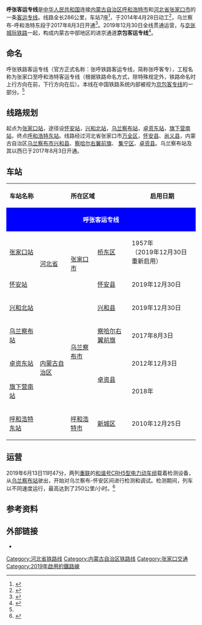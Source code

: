 {{Infobox rail system-route
|box_width=400px
|rail_name= 张呼客运专线
|other_name=京兰高速铁路张家口至呼和浩特段
|name_bgcolor=
|banner_color=blue
|sec_banner_color=
|third_banner_color=
|logo_filename=
|image_width= 250px
|logo_bgcolor=
|logo_note=
|image=Zhangjiakou-Hohhot HSR near Ulanqab-Hohhot Border (20171007150437).jpg
|imagesize=280px
|caption=
|system_map=
|mapimage_width=
|map_bgcolor=
|locale= {{CHN}}[[内蒙古自治区|内蒙古自治区]]
|service_type= [[高速铁路|高速铁路]]
|network=
|start=
|begin_operation=2017年8月3日（乌兰察布-呼和浩特东）<br/>2019年12月30日（全线）
|end_operation=
|operation_note=
|system_length= 286.803公里
|length_in_operation=
|total_length=
|line_title= 线路
|lines= 2（[[双线铁路|复线铁路]]）
|stations= 7个
|route_title=
|main_route=
|secondary_route=
|branch_route=
|standard= [[客运专线|客运专线]]
|main_stations= [[张家口站|张家口站]]、[[乌兰察布站|乌兰察布站]]、[[呼和浩特东站|呼和浩特东站]]
|ridership=
|fleet_size=
|max_speed= 250 km/h
|track_gauge= 1435毫米（[[标准轨|标准轨]]）
|min_radius= 
|max_grade= 
|distance_between_mainlines= 
|block_signal= [[自动闭塞|自动闭塞]]
|engine= 
|depot=
|operator=[[北京局集团|北京局集团]]、[[呼和浩特局集团|呼和浩特局集团]]
|franchise=
|hq=
|key_person=
|website=
|collapsed=
|route_map={{呼张客运专线RDT}}
}}

'''呼张客运专线'''是[[中华人民共和国|中华人民共和国]]连接[[内蒙古自治区|内蒙古自治区]][[呼和浩特市|呼和浩特市]]和[[河北省|河北省]][[张家口市|张家口市]]的一条[[客运专线|客运专线]]。线路全长286公里，车站7座<ref>{{Cite web |url=http://news.163.com/13/1230/10/9HBAU80O00014Q4P.html |title=呼张客运专线铁路明年开工 |access-date=2014-02-02 |archive-url=https://web.archive.org/web/20160320063600/http://news.163.com/13/1230/10/9HBAU80O00014Q4P.html |archive-date=2016-03-20 |dead-url=yes }}</ref>，于2014年4月28日动工<ref>{{cite news|url=http://epaper.gmw.cn/gmrb/html/2014-04/29/nw.D110000gmrb_20140429_7-10.htm?div=-1|title=内蒙古首条高铁预计2017年建成|publisher=光明日报|accessdate=2014-05-05|archive-date=2020-07-26|archive-url=https://web.archive.org/web/20200726170325/http://epaper.gmw.cn/gmrb/html/2014-04/29/nw.D110000gmrb_20140429_7-10.htm?div=-1|dead-url=no}}</ref>，乌兰察布-呼和浩特东段于2017年8月3日开通<ref>{{cite news|url=http://www.northnews.cn/2017/0802/2586599.shtml|title=内蒙古首条高铁8月3日开通运营|publisher=正北方网|date=2017-08-02|accessdate=2017-08-03|archive-url=https://web.archive.org/web/20170803050654/http://www.northnews.cn/2017/0802/2586599.shtml|archive-date=2017-08-03|dead-url=yes}}</ref>。2019年12月30日全线贯通运营，与[[京张城际铁路|京张城际铁路]]一起，构成内蒙古中部地区的进京通道'''京包客运专线'''<ref name="cr2017114">{{cite journal|author=[[中国铁路总公司|中国铁路总公司]]|title=铁总运电〔2017〕114号 中国铁路总公司关于京包客专线乌兰察布至呼和浩特东段开办旅客运输初期运营有关事项的通知|journal=铁路客货运输专刊|year=2017|issue=4|publisher=[[中国铁道出版社|中国铁道出版社]]|pages=12-13}}</ref>。

==命名==
呼张铁路客运专线（官方正式名称：张呼铁路客运专线，简称张呼客专），工程名称为张家口至呼和浩特客运专线（根据铁路命名方式，除特殊规定外，铁路命名时上行方向在前，下行方向在后）。本线在中国铁路系统内部被视为[[京包客专线|京包客专线]]的一部分。<ref name="cr2017114"/>

== 线路规划 ==
起点为[[张家口站|张家口站]]，途径设[[怀安站|怀安站]]，[[兴和北站|兴和北站]]，[[乌兰察布站|乌兰察布站]]，[[卓资东站|卓资东站]]，[[旗下营南站|旗下营南站]]，终点[[呼和浩特东站|呼和浩特东站]]。线路经过河北省张家口市[[万全区|万全区]]，[[怀安县|怀安县]]、[[尚义县|尚义县]]，内蒙古自治区[[乌兰察布市|乌兰察布市]][[兴和县|兴和县]]、[[察哈尔右翼前旗|察哈尔右翼前旗]]、 [[集宁区|集宁区]]、[[卓资县|卓资县]]。乌兰察布站及其以西已于2017年8月3日开通。

==车站==
{| class="wikitable"  style="width:65%;"
! 车站名称
! colspan=3 | 所在区域
! 启用日期
! 连接铁路
! [[城市轨道交通|城市轨道交通]]换乘路线
|-
| colspan=7 align="center" style="background-color:blue;color:#FFFFFF;" |'''呼张客运专线'''
|- align="center"
! [[张家口站|张家口站]]
| rowspan=2 | [[河北省|河北省]]
| rowspan=2 | [[张家口市|张家口市]]
|[[桥东区_(张家口市)|桥东区]]
|1957年<br>（2019年12月30日重新启用）
| align=left | [[File:AB-Kreuz.svg|File:AB-Kreuz.svg]] [[File:Logo_train_transilien.svg|16x16px]][[京张城际铁路|京张城际铁路]]<br>[[File:AB-Kreuz.svg|File:AB-Kreuz.svg]] [[File:Logo_train_transilien.svg|16x16px]][[大张客运专线|大张客运专线]]<br>[[File:AB-Kreuz.svg|File:AB-Kreuz.svg]] [[File:Logo_train_transilien.svg|16x16px]][[京包铁路|京包铁路]]
|
|- align="center"
! [[怀安站|怀安站]]
|[[怀安县|怀安县]]
|2019年12月30日
| align=left | [[File:AB-Kreuz.svg|File:AB-Kreuz.svg]] [[File:Logo_train_transilien.svg|16x16px]][[大张客运专线|大张客运专线]]
|
|- align="center"
! [[兴和北站|兴和北站]]
| rowspan=5 | [[内蒙古自治区|内蒙古自治区]]
| rowspan=4 | [[乌兰察布市|乌兰察布市]]
|[[兴和县|兴和县]]
|2019年12月30日
|
|
|- align="center"
! [[乌兰察布站|乌兰察布站]]
|[[察哈尔右翼前旗|察哈尔右翼前旗]]
|2017年8月3日
|
|
|- align="center"
! [[卓资东站|卓资东站]]
| rowspan=2 | [[卓资县|卓资县]]
|2012年12月3日
| align=left | [[File:AB-Kreuz.svg|File:AB-Kreuz.svg]] [[File:Logo_train_transilien.svg|16x16px]][[京包铁路|京包铁路]]
|
|- align="center"
! [[旗下营南站|旗下营南站]]
|2018年
|
|
|- align="center"
! [[呼和浩特东站|呼和浩特东站]]
|[[呼和浩特市|呼和浩特市]]
|[[新城区_(呼和浩特市)|新城区]]
|2010年12月25日
| align=left | [[File:AB-Kreuz.svg|File:AB-Kreuz.svg]] [[File:Logo_train_transilien.svg|16x16px]][[京包铁路|京包铁路]]
| align=left | [[呼和浩特地铁1号线|呼和浩特地铁1号线]]
|}

==运营==

2019年6月13日11时47分，两列[[機車重聯|重联]]的[[和谐号CRH5型电力动车组|和谐号CRH5型电力动车组]]载着检测设备，从[[乌兰察布站|乌兰察布站]]驶出，开始对乌兰察布-怀安区间进行检测和调试。检测期间，列车以不同速度运行，最高达到了250公里/小时。<ref>{{Cite web|title=张呼高铁重联动车组试跑！|url=https://mp.weixin.qq.com/s/i9r5HVQbEl5ZfbKoM-FoFw|accessdate=2019-06-14|author=|date=2019-06-14|format=|publisher=[[中国铁路总公司|中国铁路总公司]]微信公众号|language=}}</ref>

== 参考资料 ==
{{Reflist}}

==外部链接==
{{Commonscat|Zhangjiakou-Hohhot High-Speed Railway}}
*{{cite web|title=新建张家口至呼和浩特铁路环境影响报告书|url=http://documents1.worldbank.org/curated/en/348651468216951781/pdf/E29010CHINESE00781B0ZhangHu0EIA0CN.pdf|publisher=世界银行|access-date=2021-05-01|archive-date=2021-05-01|archive-url=https://web.archive.org/web/20210501033328/http://documents1.worldbank.org/curated/en/348651468216951781/pdf/E29010CHINESE00781B0ZhangHu0EIA0CN.pdf|dead-url=no}}

{{呼张客运专线|Nocat}}
{{中国高速铁路}}

[[Category:河北省铁路线|Category:河北省铁路线]]
[[Category:内蒙古自治区铁路线|Category:内蒙古自治区铁路线]]
[[Category:张家口交通|Category:张家口交通]]
[[Category:2019年啟用的鐵路線|Category:2019年啟用的鐵路線]]